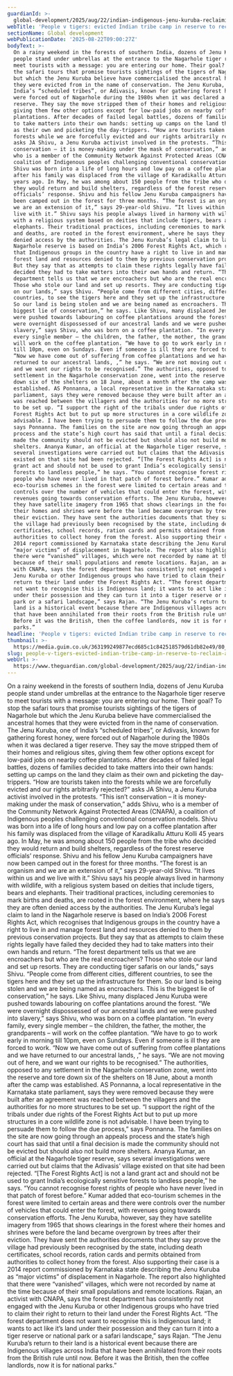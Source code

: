 ```yaml
---
guardianId: >-
  global-development/2025/aug/22/indian-indigenous-jenu-kuruba-reclaiming-ancient-lands-nagarhole-tiger-reserve
webTitle: 'People v tigers: evicted Indian tribe camp in reserve to reclaim ancient lands'
sectionName: Global development
webPublicationDate: '2025-08-22T09:00:27Z'
bodyText: >-
  On a rainy weekend in the forests of southern India, dozens of Jenu Kuruba
  people stand under umbrellas at the entrance to the Nagarhole tiger reserve to
  meet tourists with a message: you are entering our home. Their goal? To stop
  the safari tours that promise tourists sightings of the tigers of Nagarhole
  but which the Jenu Kuruba believe have commercialised the ancestral homes that
  they were evicted from in the name of conservation. The Jenu Kuruba, one of
  India’s “scheduled tribes”, or Adivasis, known for gathering forest honey,
  were forced out of Nagarhole during the 1980s when it was declared a tiger
  reserve. They say the move stripped them of their homes and religious sites,
  giving them few other options except for low-paid jobs on nearby coffee
  plantations. After decades of failed legal battles, dozens of families decided
  to take matters into their own hands: setting up camps on the land they claim
  as their own and picketing the day-trippers. “How are tourists taken into the
  forests while we are forcefully evicted and our rights arbitrarily rejected?”
  asks JA Shivu, a Jenu Kuruba activist involved in the protests. “This isn’t
  conservation – it is money-making under the mask of conservation,” adds Shivu,
  who is a member of the Community Network Against Protected Areas (CNAPA), a
  coalition of Indigenous peoples challenging conventional conservation models.
  Shivu was born into a life of long hours and low pay on a coffee plantation
  after his family was displaced from the village of Karadikallu Atturu Kolli 45
  years ago. In May, he was among about 150 people from the tribe who decided
  they would return and build shelters, regardless of the forest reserve
  officials’ response. Shivu and his fellow Jenu Kuruba campaigners have now
  been camped out in the forest for three months. “The forest is an organism and
  we are an extension of it,” says 29-year-old Shivu. “It lives within us and we
  live with it.” Shivu says his people always lived in harmony with wildlife,
  with a religious system based on deities that include tigers, bears and
  elephants. Their traditional practices, including ceremonies to mark births
  and deaths, are rooted in the forest environment, where he says they are often
  denied access by the authorities. The Jenu Kuruba’s legal claim to land in the
  Nagarhole reserve is based on India’s 2006 Forest Rights Act, which recognises
  that Indigenous groups in the country have a right to live in and manage
  forest land and resources denied to them by previous conservation projects.
  But they say that as attempts to claim these rights legally have failed they
  decided they had to take matters into their own hands and return. “The forest
  department tells us that we are encroachers but who are the real encroachers?
  Those who stole our land and set up resorts. They are conducting tiger safaris
  on our lands,” says Shivu. “People come from different cities, different
  countries, to see the tigers here and they set up the infrastructure for them.
  So our land is being stolen and we are being named as encroachers. This is the
  biggest lie of conservation,” he says. Like Shivu, many displaced Jenu Kuruba
  were pushed towards labouring on coffee plantations around the forest. “We
  were overnight dispossessed of our ancestral lands and we were pushed into
  slavery,” says Shivu, who was born on a coffee plantation. “In every family,
  every single member – the children, the father, the mother, the grandparents –
  will work on the coffee plantation. “We have to go to work early in morning
  till 10pm, even on Sundays. Even if someone is ill they are forced to work.
  “Now we have come out of suffering from coffee plantations and we have
  returned to our ancestral lands, ,” he says. “We are not moving out of here,
  and we want our rights to be recognised.” The authorities, opposed to any
  settlement in the Nagarhole conservation zone, went into the reserve and tore
  down six of the shelters on 18 June, about a month after the camp was
  established. AS Ponnanna, a local representative in the Karnataka state
  parliament, says they were removed because they were built after an agreement
  was reached between the villagers and the authorities for no more structures
  to be set up. “I support the right of the tribals under due rights of the
  Forest Rights Act but to put up more structures in a core wildlife zone is not
  advisable. I have been trying to persuade them to follow the due process,”
  says Ponnanna. The families on the site are now going through an appeals
  process and the state’s high court has said that until a final decision is
  made the community should not be evicted but should also not build more
  shelters. Ananya Kumar, an official at the Nagarhole tiger reserve, says
  several investigations were carried out but claims that the Adivasis’ village
  existed on that site had been rejected. “[The Forest Rights Act] is not a land
  grant act and should not be used to grant India’s ecologically sensitive
  forests to landless people,” he says. “You cannot recognise forest rights of
  people who have never lived in that patch of forest before.” Kumar added that
  eco-tourism schemes in the forest were limited to certain areas and there were
  controls over the number of vehicles that could enter the forest, with
  revenues going towards conservation efforts. The Jenu Kuruba, however, say
  they have satellite imagery from 1965 that shows clearings in the forest where
  their homes and shrines were before the land became overgrown by trees after
  their eviction. They have sent the authorities documents that they say prove
  the village had previously been recognised by the state, including death
  certificates, school records, ration cards and permits obtained from
  authorities to collect honey from the forest. Also supporting their case is a
  2014 report commissioned by Karnataka state describing the Jenu Kuruba as
  “major victims” of displacement in Nagarhole. The report also highlighted that
  there were “vanished” villages, which were not recorded by name at the time
  because of their small populations and remote locations. Rajan, an activist
  with CNAPA, says the forest department has consistently not engaged with the
  Jenu Kuruba or other Indigenous groups who have tried to claim their right to
  return to their land under the Forest Rights Act. “The forest department does
  not want to recognise this is Indigenous land; it wants to act like it’s land
  under their possession and they can turn it into a tiger reserve or national
  park or a safari landscape,” says Rajan. “The Jenu Kuruba’s return to their
  land is a historical event because there are Indigenous villages across India
  that have been annihilated from their roots from the British rule until now.
  Before it was the British, then the coffee landlords, now it is for national
  parks.”
headline: 'People v tigers: evicted Indian tribe camp in reserve to reclaim ancient lands'
thumbnail: >-
  https://media.guim.co.uk/363199249877ecd685c1c842518579d61db82e49/80_0_1191_953/500.jpg
slug: people-v-tigers-evicted-indian-tribe-camp-in-reserve-to-reclaim-ancient-lands
webUrl: >-
  https://www.theguardian.com/global-development/2025/aug/22/indian-indigenous-jenu-kuruba-reclaiming-ancient-lands-nagarhole-tiger-reserve
---
```

On a rainy weekend in the forests of southern India, dozens of Jenu Kuruba people stand under umbrellas at the entrance to the Nagarhole tiger reserve to meet tourists with a message: you are entering our home. Their goal? To stop the safari tours that promise tourists sightings of the tigers of Nagarhole but which the Jenu Kuruba believe have commercialised the ancestral homes that they were evicted from in the name of conservation. The Jenu Kuruba, one of India’s “scheduled tribes”, or Adivasis, known for gathering forest honey, were forced out of Nagarhole during the 1980s when it was declared a tiger reserve. They say the move stripped them of their homes and religious sites, giving them few other options except for low-paid jobs on nearby coffee plantations. After decades of failed legal battles, dozens of families decided to take matters into their own hands: setting up camps on the land they claim as their own and picketing the day-trippers. “How are tourists taken into the forests while we are forcefully evicted and our rights arbitrarily rejected?” asks JA Shivu, a Jenu Kuruba activist involved in the protests. “This isn’t conservation – it is money-making under the mask of conservation,” adds Shivu, who is a member of the Community Network Against Protected Areas (CNAPA), a coalition of Indigenous peoples challenging conventional conservation models. Shivu was born into a life of long hours and low pay on a coffee plantation after his family was displaced from the village of Karadikallu Atturu Kolli 45 years ago. In May, he was among about 150 people from the tribe who decided they would return and build shelters, regardless of the forest reserve officials’ response. Shivu and his fellow Jenu Kuruba campaigners have now been camped out in the forest for three months. “The forest is an organism and we are an extension of it,” says 29-year-old Shivu. “It lives within us and we live with it.” Shivu says his people always lived in harmony with wildlife, with a religious system based on deities that include tigers, bears and elephants. Their traditional practices, including ceremonies to mark births and deaths, are rooted in the forest environment, where he says they are often denied access by the authorities. The Jenu Kuruba’s legal claim to land in the Nagarhole reserve is based on India’s 2006 Forest Rights Act, which recognises that Indigenous groups in the country have a right to live in and manage forest land and resources denied to them by previous conservation projects. But they say that as attempts to claim these rights legally have failed they decided they had to take matters into their own hands and return. “The forest department tells us that we are encroachers but who are the real encroachers? Those who stole our land and set up resorts. They are conducting tiger safaris on our lands,” says Shivu. “People come from different cities, different countries, to see the tigers here and they set up the infrastructure for them. So our land is being stolen and we are being named as encroachers. This is the biggest lie of conservation,” he says. Like Shivu, many displaced Jenu Kuruba were pushed towards labouring on coffee plantations around the forest. “We were overnight dispossessed of our ancestral lands and we were pushed into slavery,” says Shivu, who was born on a coffee plantation. “In every family, every single member – the children, the father, the mother, the grandparents – will work on the coffee plantation. “We have to go to work early in morning till 10pm, even on Sundays. Even if someone is ill they are forced to work. “Now we have come out of suffering from coffee plantations and we have returned to our ancestral lands, ,” he says. “We are not moving out of here, and we want our rights to be recognised.” The authorities, opposed to any settlement in the Nagarhole conservation zone, went into the reserve and tore down six of the shelters on 18 June, about a month after the camp was established. AS Ponnanna, a local representative in the Karnataka state parliament, says they were removed because they were built after an agreement was reached between the villagers and the authorities for no more structures to be set up. “I support the right of the tribals under due rights of the Forest Rights Act but to put up more structures in a core wildlife zone is not advisable. I have been trying to persuade them to follow the due process,” says Ponnanna. The families on the site are now going through an appeals process and the state’s high court has said that until a final decision is made the community should not be evicted but should also not build more shelters. Ananya Kumar, an official at the Nagarhole tiger reserve, says several investigations were carried out but claims that the Adivasis’ village existed on that site had been rejected. “[The Forest Rights Act] is not a land grant act and should not be used to grant India’s ecologically sensitive forests to landless people,” he says. “You cannot recognise forest rights of people who have never lived in that patch of forest before.” Kumar added that eco-tourism schemes in the forest were limited to certain areas and there were controls over the number of vehicles that could enter the forest, with revenues going towards conservation efforts. The Jenu Kuruba, however, say they have satellite imagery from 1965 that shows clearings in the forest where their homes and shrines were before the land became overgrown by trees after their eviction. They have sent the authorities documents that they say prove the village had previously been recognised by the state, including death certificates, school records, ration cards and permits obtained from authorities to collect honey from the forest. Also supporting their case is a 2014 report commissioned by Karnataka state describing the Jenu Kuruba as “major victims” of displacement in Nagarhole. The report also highlighted that there were “vanished” villages, which were not recorded by name at the time because of their small populations and remote locations. Rajan, an activist with CNAPA, says the forest department has consistently not engaged with the Jenu Kuruba or other Indigenous groups who have tried to claim their right to return to their land under the Forest Rights Act. “The forest department does not want to recognise this is Indigenous land; it wants to act like it’s land under their possession and they can turn it into a tiger reserve or national park or a safari landscape,” says Rajan. “The Jenu Kuruba’s return to their land is a historical event because there are Indigenous villages across India that have been annihilated from their roots from the British rule until now. Before it was the British, then the coffee landlords, now it is for national parks.”
